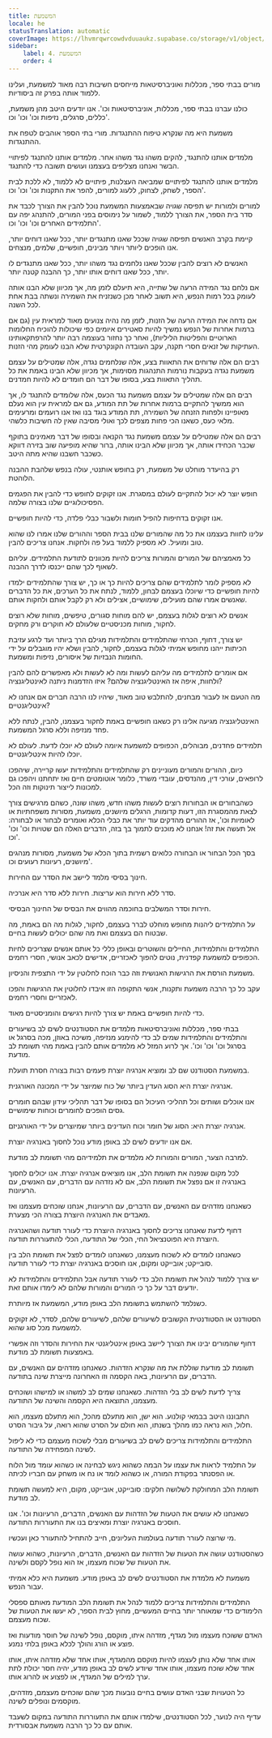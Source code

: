 ```yaml
---
title: המשמעת
locale: he
statusTranslation: automatic
coverImage: https://lhvmrqwrcowdvduuaukz.supabase.co/storage/v1/object/public/strapi-uploads/small_cover-educacion-fundamental.webp-2d51a7828a2b1309555be27f7e2a61a0.webp
sidebar:
    label: 4. המשמעת
    order: 4
---
```

מורים בבתי ספר, מכללות ואוניברסיטאות מייחסים חשיבות רבה מאוד למשמעת, ועלינו ללמוד אותה בפרק זה ביסודיות.

כולנו עברנו בבתי ספר, מכללות, אוניברסיטאות וכו'. אנו יודעים היטב מהן משמעת, כללים, סרגלים, נזיפות וכו' וכו' וכו'.

משמעת היא מה שנקרא טיפוח ההתנגדות. מורי בתי הספר אוהבים לטפח את ההתנגדות.

מלמדים אותנו להתנגד, להקים משהו נגד משהו אחר. מלמדים אותנו להתנגד לפיתויי הבשר ואנחנו מצליפים בעצמנו ועושים תשובה כדי להתנגד.

מלמדים אותנו להתנגד לפיתויים שמביאה העצלנות, פיתויים לא ללמוד, לא ללכת לבית הספר, לשחק, לצחוק, ללעוג למורים, להפר את התקנות וכו' וכו' וכו'.

למורים ולמורות יש תפיסה שגויה שבאמצעות המשמעת נוכל להבין את הצורך לכבד את סדר בית הספר, את הצורך ללמוד, לשמור על נימוסים בפני המורים, להתנהג יפה עם התלמידים האחרים וכו' וכו' וכו'.

קיימת בקרב האנשים תפיסה שגויה שככל שאנו מתנגדים יותר, ככל שאנו דוחים יותר, אנו הופכים ליותר ויותר מבינים, חופשיים, שלמים, מנצחים.

האנשים לא רוצים להבין שככל שאנו נלחמים נגד משהו יותר, ככל שאנו מתנגדים לו יותר, ככל שאנו דוחים אותו יותר, כך ההבנה קטנה יותר.

אם נלחם נגד המידה הרעה של שתייה, היא תיעלם לזמן מה, אך מכיוון שלא הבנו אותה לעומק בכל רמות הנפש, היא תשוב לאחר מכן כשנזניח את השמירה ונשתה בבת אחת לכל השנה.

אם נדחה את המידה הרעה של הזנות, לזמן מה נהיה צנועים מאוד למראית עין (גם אם ברמות אחרות של הנפש נמשיך להיות סאטירים איומים כפי שיכולות להוכיח החלומות הארוטיים והפליטות הליליות), ואחר כך נחזור בעוצמה רבה יותר להרפתקאותינו העתיקות של זנאים חסרי תקנה, עקב העובדה הקונקרטית שלא הבנו לעומק מהי הזנות.

רבים הם אלה שדוחים את התאוות בצע, אלה שנלחמים נגדה, אלה שמטילים על עצמם משמעת נגדה בעקבות נורמות התנהגות מסוימות, אך מכיוון שלא הבינו באמת את כל תהליך התאוות בצע, בסופו של דבר הם חומדים לא להיות חמדנים.

רבים הם אלה שמטילים על עצמם משמעת נגד הכעס, אלה שלומדים להתנגד לו, אך הוא ממשיך להתקיים ברמות אחרות של תת המודע, גם אם למראית עין הוא נעלם מאופיינו ולפחות הזנחה של השמירה, תת המודע בוגד בנו ואז אנו רועמים ומרעימים מלאי כעס, כשאנו הכי פחות מצפים לכך ואולי מסיבה שאין לה חשיבות כלשהי.

רבים הם אלה שמטילים על עצמם משמעת נגד הקנאה ובסופו של דבר מאמינים בתוקף שכבר הכחידו אותה, אך מכיוון שלא הבינו אותה, ברור שהיא מופיעה שוב בזירה דווקא כשכבר חשבנו שהיא מתה היטב.

רק בהיעדר מוחלט של משמעת, רק בחופש אותנטי, עולה בנפש שלהבת ההבנה הלוהטת.

חופש יוצר לא יכול להתקיים לעולם במסגרת. אנו זקוקים לחופש כדי להבין את הפגמים הפסיכולוגיים שלנו בצורה שלמה.

אנו זקוקים בדחיפות להפיל חומות ולשבור כבלי פלדה, כדי להיות חופשיים.

עלינו לחוות בעצמנו את כל מה שהמורים שלנו בבית הספר וההורים שלנו אמרו לנו שהוא טוב ומועיל. לא מספיק ללמוד בעל פה ולחקות. אנחנו צריכים להבין.

כל מאמציהם של המורים והמורות צריכים להיות מכוונים לתודעת התלמידים. עליהם לשאוף לכך שהם ייכנסו לדרך ההבנה.

לא מספיק לומר לתלמידים שהם צריכים להיות כך או כך, יש צורך שהתלמידים ילמדו להיות חופשיים כדי שיוכלו בעצמם לבחון, ללמוד, לנתח את כל הערכים, את כל הדברים שאנשים אמרו שהם מועילים, שימושיים, אצילים ולא רק לקבל אותם ולחקות אותם.

אנשים לא רוצים לגלות בעצמם, יש להם מוחות סגורים, טיפשים, מוחות שלא רוצים לחקור, מוחות מכניסטיים שלעולם לא חוקרים ורק מחקים.

יש צורך, דחוף, הכרחי שהתלמידים והתלמידות מגילם הרך ביותר ועד לרגע עזיבת הכיתות ייהנו מחופש אמיתי לגלות בעצמם, לחקור, להבין ושלא יהיו מוגבלים על ידי החומות הנבזיות של איסורים, נזיפות ומשמעת.

אם אומרים לתלמידים מה עליהם לעשות ומה לא לעשות ולא מאפשרים להם להבין ולחוות, איפה אז האינטליגנציה שלהם? איזו הזדמנות ניתנה לאינטליגנציה?

מה הטעם אז לעבור מבחנים, להתלבש טוב מאוד, שיהיו לנו הרבה חברים אם אנחנו לא אינטליגנטיים?

האינטליגנציה מגיעה אלינו רק כשאנו חופשיים באמת לחקור בעצמנו, להבין, לנתח ללא פחד מנזיפה וללא סרגל המשמעת.

תלמידים פחדנים, מבוהלים, הכפופים למשמעת איומה לעולם לא יוכלו לדעת. לעולם לא יוכלו להיות אינטליגנטיים.

כיום, ההורים והמורים מעוניינים רק שהתלמידים והתלמידות יעשו קריירה, שיהפכו לרופאים, עורכי דין, מהנדסים, עובדי משרד, כלומר אוטומטים חיים ואז יתחתנו ויהפכו גם למכונות לייצור תינוקות וזה הכל.

כשהבחורים או הבחורות רוצים לעשות משהו חדש, משהו שונה, כשהם מרגישים צורך לצאת מהמסגרת הזו, דעות קדומות, הרגלים מיושנים, משמעת, מסורות משפחתיות או לאומיות וכו', אז ההורים מהדקים עוד יותר את כבלי הכלא ואומרים לבחור או לבחורה: אל תעשה את זה! אנחנו לא מוכנים לתמוך בך בזה, הדברים האלה הם שטויות וכו' וכו' וכו'.

בסך הכל הבחור או הבחורה כלואים רשמית בתוך הכלא של משמעת, מסורות מנהגים מיושנים, רעיונות רעועים וכו'.

חינוך בסיסי מלמד ליישב את הסדר עם החירות.

סדר ללא חירות הוא עריצות. חירות ללא סדר היא אנרכיה.

חירות וסדר המשלבים בחוכמה מהווים את הבסיס של החינוך הבסיסי.

על התלמידים ליהנות מחופש מוחלט לברר בעצמם, לחקור, לגלות מה הם באמת, מה שבטוח הם בעצמם ואת מה שהם יכולים לעשות בחיים.

התלמידים והתלמידות, החיילים והשוטרים ובאופן כללי כל אותם אנשים שצריכים לחיות הכפופים למשמעת קפדנית, נוטים להפוך לאכזריים, אדישים לכאב אנושי, חסרי רחמים.

משמעת הורסת את הרגישות האנושית וזה כבר הוכח לחלוטין על ידי התצפית והניסיון.

עקב כל כך הרבה משמעת ותקנות, אנשי התקופה הזו איבדו לחלוטין את הרגישות והפכו לאכזריים וחסרי רחמים.

כדי להיות חופשיים באמת יש צורך להיות רגישים והומניסטיים מאוד.

בבתי ספר, מכללות ואוניברסיטאות מלמדים את הסטודנטים לשים לב בשיעורים והתלמידים והתלמידות שמים לב כדי להימנע מנזיפה, משיכה באוזן, מכה בסרגל או בסרגל וכו' וכו' וכו'. אך לרוע המזל לא מלמדים אותם להבין באמת מהי תשומת לב מודעת.

במשמעת הסטודנט שם לב ומוציא אנרגיה יוצרת פעמים רבות בצורה חסרת תועלת.

אנרגיה יוצרת היא הסוג העדין ביותר של כוח שמיוצר על ידי המכונה האורגנית.

אנו אוכלים ושותים וכל תהליכי העיכול הם בסופו של דבר תהליכי עידון שבהם חומרים גסים הופכים לחומרים וכוחות שימושיים.

אנרגיה יוצרת היא: הסוג של חומר וכוח העדינים ביותר שמיוצרים על ידי האורגניזם.

אם אנו יודעים לשים לב באופן מודע נוכל לחסוך באנרגיה יוצרת.

למרבה הצער, המורים והמורות לא מלמדים את תלמידיהם מהי תשומת לב מודעת.

לכל מקום שנפנה את תשומת הלב, אנו מוציאים אנרגיה יוצרת. אנו יכולים לחסוך באנרגיה זו אם נפצל את תשומת הלב, אם לא נזדהה עם הדברים, עם האנשים, עם הרעיונות.

כשאנחנו מזדהים עם האנשים, עם הדברים, עם הרעיונות, אנחנו שוכחים מעצמנו ואז מאבדים את האנרגיה היוצרת בצורה הכי מצערת.

דחוף לדעת שאנחנו צריכים לחסוך באנרגיה היוצרת כדי לעורר תודעה ושהאנרגיה היוצרת היא הפוטנציאל החי, הכלי של התודעה, הכלי להתעוררות תודעה.

כשאנחנו לומדים לא לשכוח מעצמנו, כשאנחנו לומדים לפצל את תשומת הלב בין סובייקט; אובייקט ומקום, אנו חוסכים באנרגיה יוצרת כדי לעורר תודעה.

יש צורך ללמוד לנהל את תשומת הלב כדי לעורר תודעה אבל התלמידים והתלמידות לא יודעים דבר על כך כי המורים והמורות שלהם לא לימדו אותם זאת.

כשנלמד להשתמש בתשומת הלב באופן מודע, המשמעת אז מיותרת.

הסטודנט או הסטודנטית הקשובים לשיעורים שלהם, לשיעורים שלהם, לסדר, לא זקוקים למשמעת מכל סוג שהוא.

דחוף שהמורים יבינו את הצורך ליישב באופן אינטליגנטי את החירות והסדר וזה אפשרי באמצעות תשומת לב מודעת.

תשומת לב מודעת שוללת את מה שנקרא הזדהות. כשאנחנו מזדהים עם האנשים, עם הדברים, עם הרעיונות, באה הקסמה וזו האחרונה מייצרת שינה בתודעה.

צריך לדעת לשים לב בלי הזדהות. כשאנחנו שמים לב למשהו או למישהו ושוכחים מעצמנו, התוצאה היא הקסמה והשינה של התודעה.

התבוננו היטב בבמאי קולנוע. הוא ישן, הוא מתעלם מהכל, הוא מתעלם מעצמו, הוא חלול, הוא נראה כמו מהלך בשנתו, הוא חולם על הסרט שהוא רואה, על גיבור הסרט.

התלמידים והתלמידות צריכים לשים לב בשיעורים מבלי לשכוח מעצמם כדי לא ליפול לשינה המפחידה של התודעה.

על התלמיד לראות את עצמו על הבמה כשהוא ניגש לבחינה או כשהוא עומד מול הלוח או הפסנתר בפקודת המורה, או כשהוא לומד או נח או משחק עם חבריו לכיתה.

תשומת הלב המחולקת לשלושה חלקים: סובייקט, אובייקט, מקום, היא למעשה תשומת לב מודעת.

כשאנחנו לא עושים את הטעות של הזדהות עם האנשים, הדברים, הרעיונות וכו'. אנו חוסכים באנרגיה יוצרת ומאיצים בנו את התעוררות התודעה.

מי שרוצה לעורר תודעה בעולמות העליונים, חייב להתחיל להתעורר כאן ועכשיו.

כשהסטודנט עושה את הטעות של הזדהות עם האנשים, הדברים, הרעיונות, כשהוא עושה את הטעות של שכוח מעצמו, אז הוא נופל לקסם ולשינה.

משמעת לא מלמדת את הסטודנטים לשים לב באופן מודע. משמעת היא כלא אמיתי עבור הנפש.

התלמידים והתלמידות צריכים ללמוד לנהל את תשומת הלב המודעת מאותם ספסלי הלימודים כדי שמאוחר יותר בחיים המעשיים, מחוץ לבית הספר, לא יעשו את הטעות של שכוח מעצמם.

האדם ששוכח מעצמו מול מגדף, מזדהה איתו, מוקסם, נופל לשינה של חוסר מודעות ואז פוצע או הורג והולך לכלא באופן בלתי נמנע.

אותו אחד שלא נותן לעצמו להיות מוקסם מהמגדף, אותו אחד שלא מזדהה איתו, אותו אחד שלא שוכח מעצמו, אותו אחד שיודע לשים לב באופן מודע, יהיה חסר יכולת לתת ערך למילים של המגדף, או לפצוע או להרוג אותו.

כל הטעויות שבני האדם עושים בחיים נובעות מכך שהם שוכחים מעצמם, מזדהים, מוקסמים ונופלים לשינה.

עדיף היה לנוער, לכל הסטודנטים, שילמדו אותם את התעוררות התודעה במקום לשעבד אותם עם כל כך הרבה משמעת אבסורדית.

